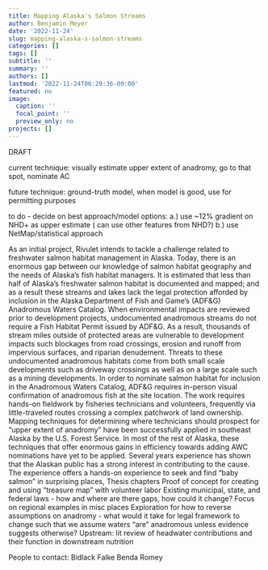 ```yaml
---
title: Mapping Alaska's Salmon Streams
author: Benjamin Meyer
date: '2022-11-24'
slug: mapping-alaska-s-salmon-streams
categories: []
tags: []
subtitle: ''
summary: ''
authors: []
lastmod: '2022-11-24T06:29:36-09:00'
featured: no
image:
  caption: ''
  focal_point: ''
  preview_only: no
projects: []
---
```


DRAFT


current technique: visually estimate upper extent of anadromy, go to that spot, nominate AC

future technique: ground-truth model, when model is good, use for permitting purposes

to do - decide on best approach/model
options:
a.) use ~12% gradient on NHD+ as upper estimate ( can use other features from NHD?)
b.) use NetMap/statistical approach



As an initial project, Rivulet intends to tackle a challenge related to freshwater salmon habitat management in Alaska. Today, there is an enormous gap between our knowledge of salmon habitat geography and the needs of Alaska’s fish habitat managers.
It is estimated that less than half of Alaska’s freshwater salmon habitat is documented and mapped; and as a result these streams and lakes lack the legal protection afforded by inclusion in the Alaska Department of Fish and Game’s (ADF&G) Anadromous Waters Catalog. When environmental impacts are reviewed prior to development projects, undocumented anadromous streams do not require a Fish Habitat Permit issued by ADF&G. As a result, thousands of stream miles outside of protected areas are vulnerable to development impacts such blockages from road crossings, erosion and runoff from impervious surfaces, and riparian denudement. Threats to these undocumented anadromous habitats come from both small scale developments such as driveway crossings as well as on a large scale such as a mining developments.
In order to nominate salmon habitat for inclusion in the Anadromous Waters Catalog, ADF&G requires in-person visual confirmation of anadromous fish at the site location. The work requires  hands-on fieldwork by fisheries technicians and volunteers, frequently via little-traveled routes crossing a complex patchwork of land ownership. 
Mapping techniques for determining where technicians should prospect for “upper extent of anadromy” have been successfully applied in southeast Alaska by the U.S. Forest Service. In most of the rest of Alaska, these techniques that offer enormous gains in efficiency towards adding AWC nominations have yet to be applied.
Several years experience has shown that the Alaskan public has a strong interest in contributing to the cause.
The experience offers a hands-on experience to seek and find “baby salmon” in surprising places, 
Thesis chapters
Proof of concept for creating and using “treasure map” with volunteer labor
Existing municipal, state, and federal laws - how and where are there gaps, how could it change? Focus on regional examples in misc places
Exploration for how to reverse assumptions on anadromy - what would it take for legal framework to change such that we assume waters “are” anadromous unless evidence suggests otherwise?
Upstream: lit review of headwater contributions and their function in downstream nutrition

People to contact:
Bidlack
Falke
Benda
Romey







